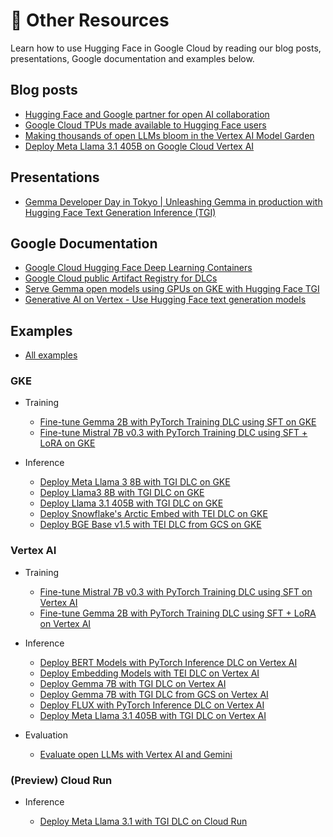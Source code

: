 # 📄 Other Resources

Learn how to use Hugging Face in Google Cloud by reading our blog posts, presentations, Google documentation and examples below.

## Blog posts

- [Hugging Face and Google partner for open AI collaboration](https://huggingface.co/blog/gcp-partnership)
- [Google Cloud TPUs made available to Hugging Face users](https://huggingface.co/blog/tpu-inference-endpoints-spaces)
- [Making thousands of open LLMs bloom in the Vertex AI Model Garden](https://huggingface.co/blog/google-cloud-model-garden)
- [Deploy Meta Llama 3.1 405B on Google Cloud Vertex AI](https://huggingface.co/blog/llama31-on-vertex-ai)

## Presentations

- [Gemma Developer Day in Tokyo | Unleashing Gemma in production with Hugging Face Text Generation Inference (TGI)](https://rsvp.withgoogle.com/events/gemma-dev-day_2024tokyo/sessions/hugging-face-transformers)

## Google Documentation

- [Google Cloud Hugging Face Deep Learning Containers](https://cloud.google.com/deep-learning-containers/docs/choosing-container#hugging-face)
- [Google Cloud public Artifact Registry for DLCs](https://console.cloud.google.com/artifacts/docker/deeplearning-platform-release/us/gcr.io)
- [Serve Gemma open models using GPUs on GKE with Hugging Face TGI](https://cloud.google.com/kubernetes-engine/docs/tutorials/serve-gemma-gpu-tgi)
- [Generative AI on Vertex - Use Hugging Face text generation models](https://cloud.google.com/vertex-ai/generative-ai/docs/open-models/use-hugging-face-models)

## Examples

- [All examples](https://github.com/huggingface/Google-Cloud-Containers/tree/main/examples)

### GKE

- Training

  - [Fine-tune Gemma 2B with PyTorch Training DLC using SFT on GKE](https://github.com/huggingface/Google-Cloud-Containers/blob/main/examples/gke/trl-full-fine-tuning)
  - [Fine-tune Mistral 7B v0.3 with PyTorch Training DLC using SFT + LoRA on GKE](https://github.com/huggingface/Google-Cloud-Containers/blob/main/examples/gke/trl-lora-fine-tuning)

- Inference

  - [Deploy Meta Llama 3 8B with TGI DLC on GKE](https://github.com/huggingface/Google-Cloud-Containers/tree/main/examples/gke/tgi-deployment)
  - [Deploy Llama3 8B with TGI DLC on GKE](https://github.com/huggingface/Google-Cloud-Containers/tree/main/examples/gke/tgi-from-gcs-deployment)
  - [Deploy Llama 3.1 405B with TGI DLC on GKE](https://github.com/huggingface/Google-Cloud-Containers/tree/main/examples/gke/tgi-from-gcs-deployment)
  - [Deploy Snowflake's Arctic Embed with TEI DLC on GKE](https://github.com/huggingface/Google-Cloud-Containers/tree/main/examples/gke/tei-deployment)
  - [Deploy BGE Base v1.5 with TEI DLC from GCS on GKE](https://github.com/huggingface/Google-Cloud-Containers/tree/main/examples/gke/tei-from-gcs-deployment)

### Vertex AI

- Training

  - [Fine-tune Mistral 7B v0.3 with PyTorch Training DLC using SFT on Vertex AI](https://github.com/huggingface/Google-Cloud-Containers/blob/main/examples/vertex-ai/notebooks/trl-full-sft-fine-tuning-on-vertex-ai/vertex-notebook.ipynb)
  - [Fine-tune Gemma 2B with PyTorch Training DLC using SFT + LoRA on Vertex AI](https://github.com/huggingface/Google-Cloud-Containers/blob/main/examples/vertex-ai/notebooks/trl-lora-sft-fine-tuning-on-vertex-ai/vertex-notebook.ipynb)

- Inference

  - [Deploy BERT Models with PyTorch Inference DLC on Vertex AI](https://github.com/huggingface/Google-Cloud-Containers/tree/main/examples/vertex-ai/notebooks/deploy-bert-on-vertex-ai/vertex-notebook.ipynb)
  - [Deploy Embedding Models with TEI DLC on Vertex AI](https://github.com/huggingface/Google-Cloud-Containers/tree/main/examples/vertex-ai/notebooks/deploy-embedding-on-vertex-ai/vertex-notebook.ipynb)
  - [Deploy Gemma 7B with TGI DLC on Vertex AI](https://github.com/huggingface/Google-Cloud-Containers/tree/main/examples/vertex-ai/notebooks/deploy-gemma-on-vertex-ai/vertex-notebook.ipynb)
  - [Deploy Gemma 7B with TGI DLC from GCS on Vertex AI](https://github.com/huggingface/Google-Cloud-Containers/tree/main/examples/vertex-ai/notebooks/deploy-gemma-from-gcs-on-vertex-ai/vertex-notebook.ipynb)
  - [Deploy FLUX with PyTorch Inference DLC on Vertex AI](https://github.com/huggingface/Google-Cloud-Containers/tree/main/examples/vertex-ai/notebooks/deploy-flux-on-vertex-ai/vertex-notebook.ipynb)
  - [Deploy Meta Llama 3.1 405B with TGI DLC on Vertex AI](https://github.com/huggingface/Google-Cloud-Containers/tree/main/examples/vertex-ai/notebooks/deploy-llama-3-1-405b-on-vertex-ai/vertex-notebook.ipynb)


- Evaluation

  - [Evaluate open LLMs with Vertex AI and Gemini](https://github.com/huggingface/Google-Cloud-Containers/tree/main/examples/vertex-ai/notebooks/evaluate-llms-with-vertex-ai)


### (Preview) Cloud Run

- Inference

    - [Deploy Meta Llama 3.1 with TGI DLC on Cloud Run](https://github.com/huggingface/Google-Cloud-Containers/tree/main/examples/cloud-run/tgi-deployment)
